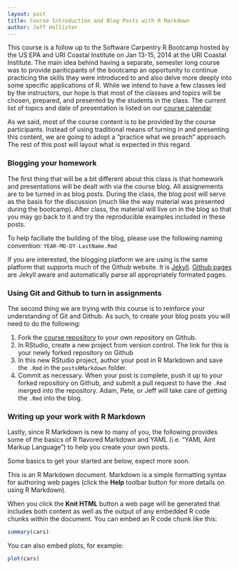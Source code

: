 ```yaml
---
layout: post
title: Course Introduction and Blog Posts with R Markdown
author: Jeff Hollister
---
```


This course is a follow up to the Software Carpentry R Bootcamp hosted by the US EPA and URI Coastal Institute on Jan 13-15, 2014 at the URI Coastal Institute.  The main idea behind having a separate, semester long course was to provide pariticpants of the bootcamp an opportunity to continue practicing the skills they were introduced to and also delve more deeply into some specific applications of R.  While we intend to have a few classes led by the instructors, our hope is that most of the classes and topics will be chosen, prepared, and presented by the students in the class.  The current list of topics and date of presentation is listed on our [course calendar](http://scicomp2014.edc.uri.edu/calendar.html) 

As we said, most of the course content is to be provided by the course participants. Instead of using traditional means of turning in and presenting this content, we are going to adopt a "practice what we preach" approach.  The rest of this post will layout what is expected in this regard.

### Blogging your homework

The first thing that will be a bit different about this class is that homework and presentations will be dealt with via the course blog.  All assignements are to be turned in as blog posts.  During the class, the blog post will serve as the basis for the discussion (much like the way material was presented during the bootcamp).  After class, the material will live on in the blog so that you may go back to it and try the reproducible examples included in these posts.  

To help faciliate the building of the blog, please use the following naming convention: `YEAR-MO-DY-LastName.Rmd`

If you are interested, the blogging platform we are using is the same platform that supports much of the Github website.  It is [Jekyll](http://jekyllrb.com/).  [Github pages](http://pages.github.com/) are Jekyll aware and automatically parse all appropriately formated pages.

### Using Git and Github to turn in assignments

The second thing we are trying with this course is to reinforce your understanding of Git and Github.  As such, to create your blog posts you will need to do the following:

1. Fork the [course repository](https://github.com/jhollist/SciComp2014) to your own repository on Github.
2. In RStudio, create a new project from version control.  The link for this is your newly forked repository on Github
3. In this new RStudio project, author your post in R Markdown and save the `.Rmd` in the `postsRMarkdown` folder.  
4. Commit as necessary.  When your post is complete, push it up to your forked repository on Github, and submit a pull request to have the `.Rmd` merged into the repository.  Adam, Pete, or Jeff will take care of getting the `.Rmd` into the blog.

### Writing up your work with R Markdown

Lastly, since R Markdown is new to many of you, the following provides some of the basics of R flavored Markdown and YAML (i.e. "YAML Aint Markup Language") to help you create your own posts.

Some basics to get your started are below, expect more soon.

This is an R Markdown document. Markdown is a simple formatting syntax for authoring web pages (click the **Help** toolbar button for more details on using R Markdown).

When you click the **Knit HTML** button a web page will be generated that includes both content as well as the output of any embedded R code chunks within the document. You can embed an R code chunk like this:

```r
summary(cars)
```

You can also embed plots, for example:


```r
plot(cars)
```





